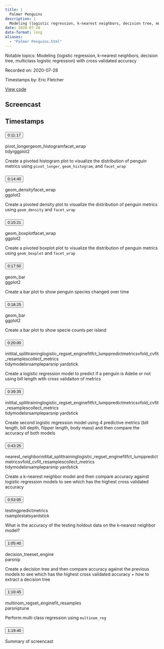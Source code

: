 ```yaml
---
title: |
  Palmer Penguins
description: |
  Modeling (logistic regression, k-nearest neighbors, decision tree, multiclass logistic regression) with cross validated accuracy
date: 2020-07-28
date-format: long
aliases:
  - "Palmer Penguins.html"
---
```


Notable topics: Modeling (logistic regression, k-nearest neighbors, decision tree, multiclass logistic regression) with cross validated accuracy

Recorded on: 2020-07-28

Timestamps by: Eric Fletcher

[View code](https://github.com/dgrtwo/data-screencasts/blob/master/2020_07_28_penguins.Rmd)

## Screencast

<div id="yt-player" data-video-id="ImpXawPNCfM"></div>

## Timestamps

```{=html}
<div id="topics">
  <div class="topic">
    <h3 id="ts-677">
      <button class="btn btn-link btn-timestamp" onClick="playerSkipToTimestamp(677, this)">0:11:17</button>
    </h3>
    <div class="topic_badges"><div><span class="badge-functions badge bg-info">pivot_longer</span><span class="badge-functions badge bg-info">geom_histogram</span><span class="badge-functions badge bg-info">facet_wrap</span></div><div><span class="badge-packages badge bg-primary">tidyr</span><span class="badge-packages badge bg-primary">ggplot2</span></div></div>
    <div class="topic_description">
      <p>Create a pivoted histogram plot to visualize the distribution of penguin metrics using <code>pivot_longer</code>, <code>geom_histogram</code>, and <code>facet_wrap</code></p>

    </div>
  </div>
  <div class="topic">
    <h3 id="ts-880">
      <button class="btn btn-link btn-timestamp" onClick="playerSkipToTimestamp(880, this)">0:14:40</button>
    </h3>
    <div class="topic_badges"><div><span class="badge-functions badge bg-info">geom_density</span><span class="badge-functions badge bg-info">facet_wrap</span></div><div><span class="badge-packages badge bg-primary">ggplot2</span></div></div>
    <div class="topic_description">
      <p>Create a pivoted density plot  to visualize the distribution of penguin metrics using <code>geom_density</code> and <code>facet_wrap</code></p>

    </div>
  </div>
  <div class="topic">
    <h3 id="ts-921">
      <button class="btn btn-link btn-timestamp" onClick="playerSkipToTimestamp(921, this)">0:15:21</button>
    </h3>
    <div class="topic_badges"><div><span class="badge-functions badge bg-info">geom_boxplot</span><span class="badge-functions badge bg-info">facet_wrap</span></div><div><span class="badge-packages badge bg-primary">ggplot2</span></div></div>
    <div class="topic_description">
      <p>Create a pivoted boxplot plot to visualize the distribution of penguin metrics using <code>geom_boxplot</code> and <code>facet_wrap</code></p>

    </div>
  </div>
  <div class="topic">
    <h3 id="ts-1070">
      <button class="btn btn-link btn-timestamp" onClick="playerSkipToTimestamp(1070, this)">0:17:50</button>
    </h3>
    <div class="topic_badges"><div><span class="badge-functions badge bg-info">geom_bar</span></div><div><span class="badge-packages badge bg-primary">ggplot2</span></div></div>
    <div class="topic_description">
      <p>Create a bar plot to show penguin species changed over time</p>

    </div>
  </div>
  <div class="topic">
    <h3 id="ts-1105">
      <button class="btn btn-link btn-timestamp" onClick="playerSkipToTimestamp(1105, this)">0:18:25</button>
    </h3>
    <div class="topic_badges"><div><span class="badge-functions badge bg-info">geom_bar</span></div><div><span class="badge-packages badge bg-primary">ggplot2</span></div></div>
    <div class="topic_description">
      <p>Create a bar plot to show specie counts per island</p>

    </div>
  </div>
  <div class="topic">
    <h3 id="ts-1200">
      <button class="btn btn-link btn-timestamp" onClick="playerSkipToTimestamp(1200, this)">0:20:00</button>
    </h3>
    <div class="topic_badges"><div><span class="badge-functions badge bg-info">initital_split</span><span class="badge-functions badge bg-info">training</span><span class="badge-functions badge bg-info">logistic_reg</span><span class="badge-functions badge bg-info">set_engine</span><span class="badge-functions badge bg-info">fit</span><span class="badge-functions badge bg-info">fct_lump</span><span class="badge-functions badge bg-info">predict</span><span class="badge-functions badge bg-info">metrics</span><span class="badge-functions badge bg-info">vfold_cv</span><span class="badge-functions badge bg-info">fit_resamples</span><span class="badge-functions badge bg-info">collect_metrics</span></div><div><span class="badge-packages badge bg-primary">tidymodels</span><span class="badge-packages badge bg-primary">rsample</span><span class="badge-packages badge bg-primary">parsnip
yardstick</span></div></div>
    <div class="topic_description">
      <p>Create a logistic regression model to predict if a penguin is Adelie or not using bill length with cross validaiton of metrics</p>

    </div>
  </div>
  <div class="topic">
    <h3 id="ts-2375">
      <button class="btn btn-link btn-timestamp" onClick="playerSkipToTimestamp(2375, this)">0:39:35</button>
    </h3>
    <div class="topic_badges"><div><span class="badge-functions badge bg-info">initital_split</span><span class="badge-functions badge bg-info">training</span><span class="badge-functions badge bg-info">logistic_reg</span><span class="badge-functions badge bg-info">set_engine</span><span class="badge-functions badge bg-info">fit</span><span class="badge-functions badge bg-info">fct_lump</span><span class="badge-functions badge bg-info">predict</span><span class="badge-functions badge bg-info">metrics</span><span class="badge-functions badge bg-info">vfold_cv</span><span class="badge-functions badge bg-info">fit_resamples</span><span class="badge-functions badge bg-info">collect_metrics</span></div><div><span class="badge-packages badge bg-primary">tidymodels</span><span class="badge-packages badge bg-primary">rsample</span><span class="badge-packages badge bg-primary">parsnip
yardstick</span></div></div>
    <div class="topic_description">
      <p>Create second logistic regression model using 4 predictive metrics (bill length, bill depth, flipper length, body mass) and then compare the accuracy of both models</p>

    </div>
  </div>
  <div class="topic">
    <h3 id="ts-2605">
      <button class="btn btn-link btn-timestamp" onClick="playerSkipToTimestamp(2605, this)">0:43:25</button>
    </h3>
    <div class="topic_badges"><div><span class="badge-functions badge bg-info">nearest_neighbor</span><span class="badge-functions badge bg-info">initital_split</span><span class="badge-functions badge bg-info">training</span><span class="badge-functions badge bg-info">logistic_reg</span><span class="badge-functions badge bg-info">set_engine</span><span class="badge-functions badge bg-info">fit</span><span class="badge-functions badge bg-info">fct_lump</span><span class="badge-functions badge bg-info">predict</span><span class="badge-functions badge bg-info">metrics</span><span class="badge-functions badge bg-info">vfold_cv</span><span class="badge-functions badge bg-info">fit_resamples</span><span class="badge-functions badge bg-info">collect_metrics</span></div><div><span class="badge-packages badge bg-primary">tidymodels</span><span class="badge-packages badge bg-primary">rsample</span><span class="badge-packages badge bg-primary">parsnip
yardstick</span></div></div>
    <div class="topic_description">
      <p>Create a k-nearest neighbor model and then compare accuracy against logistic regression models to see which has the highest cross validated accuracy</p>

    </div>
  </div>
  <div class="topic">
    <h3 id="ts-3185">
      <button class="btn btn-link btn-timestamp" onClick="playerSkipToTimestamp(3185, this)">0:53:05</button>
    </h3>
    <div class="topic_badges"><div><span class="badge-functions badge bg-info">testing</span><span class="badge-functions badge bg-info">predict</span><span class="badge-functions badge bg-info">metrics</span></div><div><span class="badge-packages badge bg-primary">rsample</span><span class="badge-packages badge bg-primary">stats</span><span class="badge-packages badge bg-primary">yardstick</span></div></div>
    <div class="topic_description">
      <p>What is the accuracy of the testing holdout data on the k-nearest neighbor model?</p>

    </div>
  </div>
  <div class="topic">
    <h3 id="ts-3940">
      <button class="btn btn-link btn-timestamp" onClick="playerSkipToTimestamp(3940, this)">1:05:40</button>
    </h3>
    <div class="topic_badges"><div><span class="badge-functions badge bg-info">decision_tree</span><span class="badge-functions badge bg-info">set_engine</span></div><div><span class="badge-packages badge bg-primary">parsnip</span></div></div>
    <div class="topic_description">
      <p>Create a decision tree and then compare accuracy against the previous models to see which has the highest cross validated accuracy + how to extract a decision tree</p>

    </div>
  </div>
  <div class="topic">
    <h3 id="ts-4245">
      <button class="btn btn-link btn-timestamp" onClick="playerSkipToTimestamp(4245, this)">1:10:45</button>
    </h3>
    <div class="topic_badges"><div><span class="badge-functions badge bg-info">multinom_reg</span><span class="badge-functions badge bg-info">set_engine</span><span class="badge-functions badge bg-info">fit_resamples</span></div><div><span class="badge-packages badge bg-primary">parsnip</span><span class="badge-packages badge bg-primary">tune</span></div></div>
    <div class="topic_description">
      <p>Perform multi class regression using <code>multinom_reg</code></p>

    </div>
  </div>
  <div class="topic">
    <h3 id="ts-4780">
      <button class="btn btn-link btn-timestamp" onClick="playerSkipToTimestamp(4780, this)">1:19:40</button>
    </h3>
    <div class="topic_badges"><div></div><div></div></div>
    <div class="topic_description">
      <p>Summary of screencast</p>

    </div>
  </div>
</div>
```
     
<script>
// 2. This code loads the IFrame Player API code asynchronously.
var tag = document.createElement("script");

tag.src = "https://www.youtube.com/iframe_api";
var firstScriptTag = document.getElementsByTagName("script")[0];
firstScriptTag.parentNode.insertBefore(tag, firstScriptTag);

// 3. This function creates an <iframe> (and YouTube player)
//    after the API code downloads.
var videoId = document.getElementById("yt-player").dataset.videoId;
var player;
function onYouTubeIframeAPIReady() {
  player = new YT.Player("yt-player", {
    height: "486",
    width: "864",
    videoId: videoId,
    playerVars: {
      "playsinline": 1
    },
    events: {
      onStateChange: function(event) {
        if (event.data == YT.PlayerState.PLAYING) {
          followTimestamps()
        }
      }
    }
  });
}

function playerSkipToTimestamp(seconds, tsElement) {
  player.seekTo(seconds, true)
  tsElement.scrollIntoView()
  document.getElementById("screencast").scrollIntoView()
}

const timestamps = Array.from(document.querySelectorAll('.topic h3[id^="ts-"]'))
  .map(el => el.id.replace('ts-', ''))

function followTimestamps() {
  if (player.getPlayerState() !== 1) {
    return
  }
  const currentTime = `${Math.floor(player.getCurrentTime())}`
  if (timestamps.includes(currentTime)) {
    const el = document.getElementById(`ts-${currentTime}`)
    if (el) {
      el.scrollIntoView()
      document.getElementById("screencast").scrollIntoView()
    }
  }
  setTimeout(followTimestamps, 1000)
}
</script>
